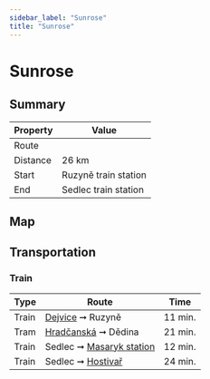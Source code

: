 ```yaml
---
sidebar_label: "Sunrose"
title: "Sunrose"
---
```


# Sunrose

## Summary

| Property | Value |
| --- | --- |
| Route | <TrailRouteLink id="sunrose"></TrailRouteLink> |
| Distance | 26 km |
| Start | Ruzyně train station |
| End | Sedlec train station |

## Map

<GarminEmbeddedCourse id="211914796"></GarminEmbeddedCourse>

## Transportation

### Train

| Type | Route | Time |
| --- | --- | --- |
| Train | [Dejvice](https://www.seznam.cz/jizdnirady/pubt%3A15212556%3A9gyTwxX.mu-%3Epubt%3A15212575%3A9gkHyxXw0p?o=528&t=0 "See timetable" ) ➞ Ruzyně | 11 min. |
| Tram | [Hradčanská](https://www.seznam.cz/jizdnirady/pubt%3A15693725%3A9gzNPxX.uo-%3Epubt%3A25793830%3A9gi1BxXyGT?o=544&t=0 "See timetable" ) ➞ Dědina | 21 min. |
| Train | Sedlec ➞ [Masaryk station](https://www.seznam.cz/jizdnirady/pubt%3A15212578%3A9gxXAxYJ-h-%3Epubt%3A15212549%3A9hC5MxXxXb?o=528&t=0 "See timetable") | 12 min. |
| Train | Sedlec ➞ [Hostivař](https://www.seznam.cz/jizdnirady/pubt%3A15212578%3A9gxX0xYJ-f-%3Epubt%3A15212564%3A9hSeoxXnZ3?o=528&t=0 "See timetable") | 24 min. |
